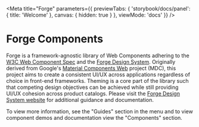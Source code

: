 
<Meta title="Forge" parameters={{
  previewTabs: {
    'storybook/docs/panel': { title: 'Welcome' },
    canvas: { hidden: true }
  },
  viewMode: 'docs'
}} />

<PageSection>

# Forge Components

Forge is a framework-agnostic library of Web Components adhering to the [W3C Web Component Spec][2] and the [Forge Design System][1]. Originally derived from Google's
[Material Components Web][3] project (MDC), this project aims to create a consistent UI/UX across applications regardless of choice in front-end frameworks. Theming is a
core part of the library such that competing design objectives can be achieved while still providing UI/UX cohesion across product catalogs. Please visit the
[Forge Design System website][1] for additional guidance and documentation.

To view more information, see the "Guides" section in the menu and to view component demos and documentation view the "Components" section.

</PageSection>

[1]: https://forge.tylertech.com/
[2]: https://www.w3.org/wiki/WebComponents/
[3]: https://material-components.github.io/material-components-web-catalog/
